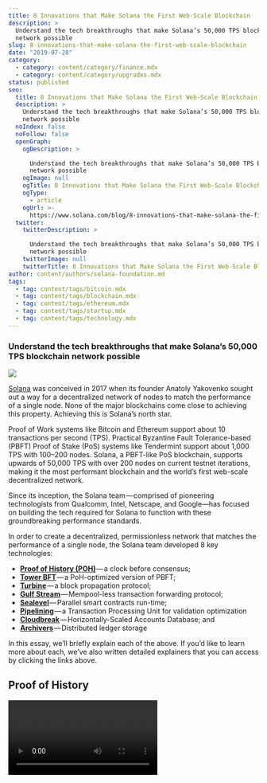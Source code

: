 ```yaml
---
title: 8 Innovations that Make Solana the First Web-Scale Blockchain
description: >
  Understand the tech breakthroughs that make Solana’s 50,000 TPS blockchain
  network possible
slug: 8-innovations-that-make-solana-the-first-web-scale-blockchain
date: "2019-07-28"
category:
  - category: content/category/finance.mdx
  - category: content/category/upgrades.mdx
status: published
seo:
  title: 8 Innovations that Make Solana the First Web-Scale Blockchain
  description: >
    Understand the tech breakthroughs that make Solana’s 50,000 TPS blockchain
    network possible
  noIndex: false
  noFollow: false
  openGraph:
    ogDescription: >

      Understand the tech breakthroughs that make Solana’s 50,000 TPS blockchain
      network possible
    ogImage: null
    ogTitle: 8 Innovations that Make Solana the First Web-Scale Blockchain
    ogType:
      - article
    ogUrl: >-
      https://www.solana.com/blog/8-innovations-that-make-solana-the-first-web-scale-blockchain
  twitter:
    twitterDescription: >

      Understand the tech breakthroughs that make Solana’s 50,000 TPS blockchain
      network possible
    twitterImage: null
    twitterTitle: 8 Innovations that Make Solana the First Web-Scale Blockchain
author: content/authors/solana-foundation.md
tags:
  - tag: content/tags/bitcoin.mdx
  - tag: content/tags/blockchain.mdx
  - tag: content/tags/ethereum.mdx
  - tag: content/tags/startup.mdx
  - tag: content/tags/technology.mdx
---
```


### **Understand the tech breakthroughs that make Solana’s 50,000 TPS blockchain network possible**

![](/uploads/builder/8-innovations-that-make-solana-the-first-web-scale-blockchain/image-1.jpg)

[Solana](https://solana.com/) was conceived in 2017 when its founder Anatoly Yakovenko sought out a way for a decentralized network of nodes to match the performance of a single node. None of the major blockchains come close to achieving this property. Achieving this is Solana’s north star.

Proof of Work systems like Bitcoin and Ethereum support about 10 transactions per second (TPS). Practical Byzantine Fault Tolerance-based (PBFT) Proof of Stake (PoS) systems like Tendermint support about 1,000 TPS with 100–200 nodes. Solana, a PBFT-like PoS blockchain, supports upwards of 50,000 TPS with over 200 nodes on current testnet iterations, making it the most performant blockchain and the world’s first web-scale decentralized network.

Since its inception, the Solana team — comprised of pioneering technologists from Qualcomm, Intel, Netscape, and Google—has focused on building the tech required for Solana to function with these groundbreaking performance standards.

In order to create a decentralized, permissionless network that matches the performance of a single node, the Solana team developed 8 key technologies:

- [**Proof of History (POH)**](http://solana.com/news/proof-of-history--a-clock-for-blockchain) — a clock before consensus;
- [**Tower BFT**](http://solana.com/news/tower-bft--solana-s-high-performance-implementation-of-pbft) — a PoH-optimized version of PBFT;
- [**Turbine**](http://solana.com/news/turbine---solana-s-block-propagation-protocol-solves-the-scalability-trilemma) — a block propagation protocol;
- [**Gulf Stream**](http://solana.com/news/gulf-stream--solana-s-mempool-less-transaction-forwarding-protocol) — Mempool-less transaction forwarding protocol;
- [**Sealevel**](http://solana.com/news/sealevel---parallel-processing-thousands-of-smart-contracts) — Parallel smart contracts run-time;
- [**Pipelining**](https://solana.com/news/pipelining-in-solana-the-transaction-processing-unit) — a Transaction Processing Unit for validation optimization
- [**Cloudbreak**](https://solana.com/news/cloudbreak---solana-s-horizontally-scaled-state-architecture) — Horizontally-Scaled Accounts Database; and
- [**Archivers**](https://solana.com/news/archivers---solana-s-solution-to-petabytes-of-blockchain-data-storage) — Distributed ledger storage

In this essay, we’ll briefly explain each of the above. If you’d like to learn more about each, we’ve also written detailed explainers that you can access by clicking the links above.

## **Proof of History**

<video url="https://youtu.be/rywOYfGu4EA " />

If a blockchain network as a whole is going to match the performance of a single node, that implies that bandwidth cannot be the bottleneck, but rather computation. To achieve this, we need to first optimize how the nodes in the network communicate.

Wireless cellular networks offer many similarities to blockchain-based networks, and have long been focused on optimizing network communication. At scale, no single radio tower has enough bandwidth to give each cell phone its own radio frequency to transmit on, so telecom companies needed “multiple access technologies” to cram multiple phone calls on the same frequency.

Time Division Multiple Access (TDMA) is one of the major technologies that enabled massive scalability in cellular networks. TDMA specifies that towers divide each radio frequency into time slots, and allocate these time slots to each phone call. In this manner, the cell tower provides a globally available clock for the network. This massively increases scalability of limited bandwidth by letting each frequency support multiple, simultaneous data channels, and decreasing interference from multiple phones broadcasting on the same frequency at the same time.

Today’s blockchain-based networks have a clock problem. Their clocks “tick” whenever a new block is produced. For Ethereum, that happens once every fifteen seconds, and there’s only so much information that can be fit into a single block. The TDMA-equivalent for blockchain-based networks would be a clock with sub-second granularity that all validating nodes agree on, so that they can more efficiently process transactions.

The core Solana innovation is **Proof of History** (POH), a globally-available, permissionless source of time in the network that works before consensus. POH is not a consensus protocol or anti-Sybil mechanism. Rather, POH is a solution to the clock problem.

Whereas other blockchains require validators to talk to one another in order to agree that time has passed, each Solana validator maintains its own clock by encoding the passage of time in a simple SHA-256, sequential-hashing verifiable delay function (VDF). Solana does not use a VDF for randomness. Instead, each validator uses the VDF to maintain its own clock. Because each validator maintains its own clock, leader selection is scheduled ahead of time for an entire epoch. Like Tendermint, the schedule for an epoch lasts for thousands of blocks. However, unlike Tendermint, the network never waits for a failed node. Each validator runs the VDF to prove that it has acquired its slot to transmit a block and validators. Each validator is compensated for doing so because the block producer receives a reward for producing a block.

Enabled by Proof of History, leaders continue to rotate and the network as a whole makes progress regardless of network conditions. This means that the network never stops. The network can make a decision to rotate validators without any of the validators talking to one another. This is a subtle but profound shift. No other blockchain has a comparable mechanism. In every other chain, validators must communicate in order to make a decision. In Solana, leader rotation decisions are made asynchronously.

This core innovation opened up the design space going up the stack. In addition to providing a clock that can be used for timestamping, POH allows Solana to optimize for block time (800ms), block propagation (log200(n)), throughput (50K-80=K TPS)), and ledger storage (petabytes) available on the network.

## **Tower BFT**

On top of Proof of History, Solana runs **Tower Consensus**, a PBFT-like consensus algorithm specifically designed to take advantage of the synchronized clock. Unlike PBFT, Tower Consensus prefers liveness over consistency. Like PBFT, nodes exponentially increase their timeouts to come to an agreement, but because the ledger is also a trustless source of time, nodes can observe and examine timeouts of all the other validators in the network. To better understand, let’s consider an example:

Imagine that you are on an island, and a bottle floats by with a thumb drive. Inside the drive is a Solana ledger. If you just look at the ledger itself, you will see that each node can compute the number of validators present, the state of each validator, and critically, the timeout each validator has committed to any block in the network. Based on the data structure alone, without any peer-to-peer messages, a validator can make the decision to vote, and the network can come to consensus.

## **Turbine**

Given that the Solana consensus layer has no dependencies on peer-to-peer messages, Solana is able to optimize how blocks are transmitted through the network independently of consensus. **Turbine**, Solana’s block-propagation technique, borrows heavily from BitTorrent. As a block is streamed, it is broken up into small packets along with erasure codes, and then fanned out across a large set of random peers. With a fan-out of 200, the second layer of the network can cover 40,000 validators. Thus, validators are able to propagate blocks with a log200(n) impact to finality. For all practical purposes, if each connection is 100 ms, replication can be achieved in 400 ms, and finality in 500 ms for a 40,000 node network.

The fanout mechanism must be resistant to faults. As such, validators encode data using Reed-Solomon erasure codes, providing a degree of fault tolerance.

## **Gulf Stream**

In a high performance network, mempool management is a new class of problem that other chains don’t really have to address. **Gulf Stream** functions by pushing transaction caching and forwarding to the edge of the network. Since every validator knows the order of upcoming leaders in Solana architecture, clients and validators forward transactions to the expected leader ahead of time. This allows validators to execute transactions ahead of time, reduce confirmation times, switch leaders faster, and reduce the memory pressure on validators from the unconfirmed transaction pool.

Clients, such as wallets, sign transactions that reference a specific block-hash. Clients select a fairly recent block-hash that has been fully confirmed by the network. Blocks are proposed roughly every 800ms, and require an exponentially increasing timeout to unroll with every additional block. Using our default timeout curve, a fully confirmed block-hashes are, in the worst case, 32 blocks old. Assuming block times of 800 ms, that equates to 25.6 seconds.

Once a transaction is forwarded to any validator, the validator forwards it to one of the upcoming leaders. Clients can subscribe to transaction confirmations from validators. Clients know that a block-hash expires in a finite period of time, or the transaction is confirmed by the network. This allows clients to sign transactions that are guaranteed to execute or fail. Once the network moves past the rollback point such that the blockhash the transaction reference has expired, clients have a guarantee that the transaction is now invalid and will never be executed on chain.

## **Sealevel**

To take advantage of Solana’s high-performance network, we built **Sealevel**, a hyper parallelized transaction processing engine designed to scale horizontally across GPUs and SSDs. Note that all other blockchains are single-threaded computers. Solana is the only chain to support parallel transaction execution (not just signature verification) in a single shard.

The solution to this problem borrows heavily from an operating system driver technique called scatter-gather. Transactions specify up front what state they will read and write while executing. The runtime is able to find all the non-overlapping state transition functions occurring in a block and execute them in parallel — what is called parallel execution — while optimizing how read and writes to the state are scheduled across an array of RAID 0 SSDs.

Although Sealevel itself is a VM that schedules transactions, Sealevel doesn’t actually execute transactions in the VM. Instead, Sealevel hands off transactions to be executed on hardware natively using an industry-proven bytecode called the Berkeley Packet Filter (BPF), which is designed for high-performance packet filters. This bytecode has been optimized since the early 90s, and has been deployed in production in millions of switches worldwide to handle 60 million packets per second on a 40-gigabit network in a single switch.

Every time Nvidia doubles the number of SIMD lanes available, our network will double in computational capacity. Virtually all other blockchains, which are single-threaded computers by design, can never scale in this way.

Using LLVM, the same compiler that targets WASM, we provide a great set of tools for developers to write high-performance smart contracts in C/C++ and Rust that execute contracts on GPUs. Although Solana isn’t using WASM, developers can re-compile C and Rust code written for WASM compilers in the Solana compiler with minimal changes. Thus, developers can easily migrate their applications from other major WASM chains like Dfinity, EOS, Polkadot and Ethereum 2.0.

Ethereum has had a history of bugs resulting from the software architecture. Two relevant examples:

- Multiple [parity hacks](https://blog.zeppelin.solutions/on-the-parity-wallet-multisig-hack-405a8c12e8f7) through [Delegate Call](https://github.com/paritytech/parity-ethereum/issues/6995)
- The [DAO rentrancy bug](https://medium.com/@MyPaoG/explaining-the-dao-exploit-for-beginners-in-solidity-80ee84f0d470) through ‘call’

It’s definitely possible to write safe Solidity code, just like it’s possible to write complex software in C without memory protection. But as long as unsafe behavior is easy to add and hard to detect, it becomes geometrically harder to verify the behavior of complex software. Both Solana and the Libra team recognized this problem early on and developed architectures that maintain a strict separation of state between different modules.

The Move language introduced Resources and Scripts as high level concepts. Both fit naturally into the Solana Sealevel Runtime, and how we have been designing our native programs. Our goal is to support Move as a first level language, such that Resources behave as native Solana programs, and can be developed and composed through Move, or through our own native Rust ABI without any compromises to performance or security.

## **Pipelining — a Transaction Processing Unit for validation optimization**

The process of transaction validation on the Solana network makes extensive use of an optimization common in CPU design called pipelining. Pipelining is appropriate process when there’s a stream of input data that needs to be processed by a sequence of steps and there’s different hardware responsible for each.

On the Solana network, the pipeline mechanism — Transaction Processing Unit — progresses through Data Fetching at the kernel level, Signature Verification at the GPU level, Banking at the CPU level, and Writing at the kernel space. By the time the TPU starts to send blocks out to the validators, it’s already fetched in the next set of packets, verified their signatures, and begun crediting tokens.

![](/uploads/builder/8-innovations-that-make-solana-the-first-web-scale-blockchain/image-2.jpg)

Between the GPU parallelization in this four-stage pipeline, at any given moment, The Solana TPU can be making progress on 50,000 transactions simultaneously. This can all be achieved with an off-the-shelf computer for under $5000. With the GPU offloading onto Solana’s Transaction Processing Unit, the network can affect single node efficiency.

## **Cloudbreak — Horizontally Scaled Memory**

It is not enough to simply scale computation. Memory that is used to keep track of accounts quickly becomes a bottleneck in both size and access speeds. For example, it’s generally understood that LevelDB, the local database engine that many modern chains use, cannot support more than about 5,000 TPS.

A naive solution is to maintain the global state in RAM. However, it’s not reasonable to expect consumer grade machines to have enough RAM to store the global state. For Solana, we designed Cloudbreak, a state architecture that’s optimized for concurrent reads and writes spread across a RAID 0 configuration of SSDs. Each additional disk adds storage capacity available to on-chain programs, as well as increasing the number of concurrent reads and writes programs can perform when executing.

Coupled with our transaction design, this architecture supports AOT (Ahead Of Time) execution of transactions. As soon as a transaction is observed by a validator, Sealevel can start pre-fetching all the accounts from disk and preparing the runtime for execution. Validators and block producers can even start executing transactions before they are encoded into a block, which allows us to further optimize block time and confirmation latencies.

## **Archivers**

At 1GBPS, a blockchain network will generate 4 petabytes of data a year for the ledger. Storing the data would quickly become the primary centralization vector, defeating the very purpose of blockchain implementation in the process.

On Solana, data storage is offloaded from validators to a network of nodes called Archivers. Archivers do not participate in consensus. The history of the state is broken into many pieces and erasure coded. Archivers store small parts of the state. Every so often, the network will ask the Archivers to prove that they’re storing the data they are supposed to. Solana leverages Proofs of Replication (PoRep), which are borrowed heavily from Filecoin.

We are able to use Proof of History — our clock before consensus — to optimize how PoReps are created. Archiver nodes, which do not participate in consensus, use PoH to generate lightweight proofs by which pieces of the ledger have been replicated, and validators are able to verify them in very large batches across GPUs.

Archivers can be lightweight nodes (e.g. laptops). With erasure codes and redundancy, a network of Archivers can offer data availability guarantees exceeding anything AWS or GCE could ever hope to provide.

## **Summary**

As a result of these 8 major innovations, the Solana network is a lightning fast distributed ledger technology that will always keep going. It is not slowed down by consensus. Moreover, the system optimizes data propagation, leverages parallel GPUs massively for transaction processing, and does not weigh down validators with massive stored chain history.

Solana’s software is designed to get out of the way and let the hardware operate at capacity. As such, Solana scales naturally with bandwidth, SSDs, and GPU cores. It is the only blockchain that does, and is how Solana achieves 50,000 TPS on a network of 200 physically distinct nodes around the world.

For deeper explanation of the 8 innovations that make the Solana network possible, please refer to the blog posts below:

- [**Proof of History (POH)**](http://solana.com/news/proof-of-history--a-clock-for-blockchain) — a clock before consensus;
- [**Tower BFT**](http://solana.com/news/tower-bft--solana-s-high-performance-implementation-of-pbft) — a PoH-optimized version of PBFT;
- [**Turbine**](http://solana.com/news/turbine---solana-s-block-propagation-protocol-solves-the-scalability-trilemma) — a block propagation protocol;
- [**Gulf Stream**](http://solana.com/news/gulf-stream--solana-s-mempool-less-transaction-forwarding-protocol) — Mempool-less transaction forwarding protocol;
- [**Sealevel**](http://solana.com/news/sealevel---parallel-processing-thousands-of-smart-contracts) — Parallel smart contracts run-time;
- [**Pipelining**](https://solana.com/news/pipelining-in-solana-the-transaction-processing-unit) — a Transaction Processing Unit for validation optimization
- [**Cloudbreak**](https://solana.com/news/cloudbreak---solana-s-horizontally-scaled-state-architecture) — Horizontally-Scaled Accounts Database; and
- [**Archivers**](https://solana.com/news/archivers---solana-s-solution-to-petabytes-of-blockchain-data-storage) — Distributed ledger storage

## **State of the Network**

Solana’s testnet is live today. You can see it at [testnet.solana.com](https://testnet.solana.com/). For cost purposes, we are only running a handful of nodes. However, we have spun it up on many instances to over 200 physically distinct nodes (not on shared hardware) across 23 data centers on AWS, GCE, and Azure for benchmarking.

The runtime is functioning today, and developers can deploy code on the testnow now. Developers can build smart contracts in C today, and we are aggressively working on the Rust toolchain. Rust will be the flagship language for Solana smart contract development. The [Rust toolchain is publicly available](https://github.com/solana-labs/solana-web3.js) as part of the Solana Javascript SDK, and we are further iterating on the Software Development Kit.

Solana will soon launch a public beta incentivizing validators to run nodes via [Tour de SOL](https://medium.com/solana-labs/solana-announces-tour-de-sol-an-incentivized-testnet-event-b26372a58a51) — analogous to Cosmos’ Game of Stakes — that challenges the public at large to test the limits of the Solana network while earning tokens.

![](/uploads/builder/8-innovations-that-make-solana-the-first-web-scale-blockchain/image-3.jpg)

![](/uploads/builder/8-innovations-that-make-solana-the-first-web-scale-blockchain/image-4.jpg)
